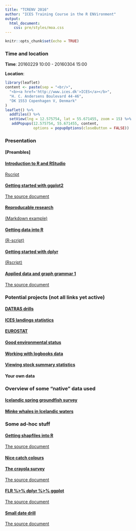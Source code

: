 ```yaml
---
title: "TCRENV 2016"
author: "ICES Training Course in the R ENVironment"
output: 
  html_document: 
    css: pre/styles/moa.css
---
```


```r
knitr::opts_chunk$set(echo = TRUE)
```

### Time and location

__Time__: 20160229 10:00 - 20160304 15:00

__Location__:
```r
library(leaflet)
content <- paste(sep = "<br/>",
  "<b><a href='http://www.ices.dk'>ICES</a></b>",
  "H. C. Andersens Boulevard 44-46",
  "DK 1553 Copenhagen V, Denmark"
)
leaflet() %>% 
  addTiles() %>% 
  setView(lng = 12.575754, lat = 55.671455, zoom = 15) %>%
   addPopups(12.575754, 55.671455, content,
             options = popupOptions(closeButton = FALSE))
```

### Presentation

#### [Preambles]

#### [Introduction to R and RStudio](pre/r-r-studio.pdf)

[Rscript](pre/r-r-studio.R)

#### [Getting started with ggplot2](pre/ggplot_gettingstarted.html)

[The source document](pre/ggplot_gettingstarted.Rmd)

#### [Reproducable research](pre/r-markdown.pdf)

[(Markdown example)](pre/r-markdown-example.Rmd)

#### [Getting data into R](pre/r-data.pdf)

[(R-script)](pre/r-data.R)

#### [Getting started with dplyr](pre/r-dplyr.pdf)

[(Rscript)](pre/r-dplyr.R)

#### [Applied data and graph grammar 1](pre/more_grammar01.html)

[The source document](pre/more_grammar01.Rmd)

### Potential projects (not all links yet active)

#### [DATRAS drills](prj/datras.html)

#### [ICES landings statistics](prj/ices_landings.html)

#### [EUROSTAT](prj/eurostat.html)

#### [Good environmental status](prj/GES.html)

#### [Working with logbooks data](prj/logbooks.html)

#### [Viewing stock summary statistics](prj/ss.html)

#### Your own data

### Overview of some "native" data used

#### [Icelandic spring groundfish survey](data_smb.html)

#### [Minke whales in Icelandic waters](data_minke.html)


### Some ad-hoc stuff

#### [Getting shapfiles into R](adhoc/shapefiles.html)

[The source document](adhoc/shapefiles.Rmd)

#### [Nice catch colours](Multispecies_IGFS_DATRAS_maps.html)

#### [The crayola survey](crayola_survey.html)

[The source document](adhoc/crayola_survey.Rmd)

#### [FLR %>% dplyr %>% ggplot](flr.html)

[The source document](adhoc/flr.Rmd)

#### [Small date drill](datras_date_drill.html)

[The source document](adhoc/datras_date_drill.Rmd)
